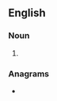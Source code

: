 ==English==

===Noun===
{{head|en|noun form}}

# {{plural of|en|doer}}

===Anagrams===
* {{anagrams|en|a=deors|DEROS|ReDoS|Sedor|deros|dorse|doser|ordes|redos|resod|rodes|rosed|soder|sored}}